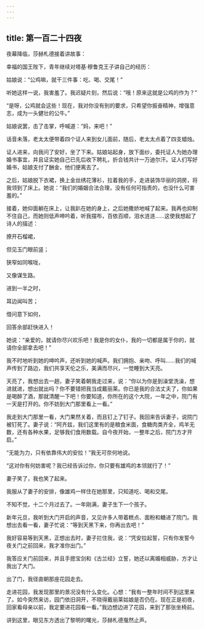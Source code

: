 ```yaml
---
---
---
```

title: 第一百二十四夜
---






夜幕降临，莎赫札德接着讲故事：





幸福的国王陛下，青年继续对塔基·穆鲁克王子讲自己的经历：

姑娘说：“公鸡嘛，就干三件事：吃、喝、交尾！”

听她这样一说，我害羞了。我迟疑片刻，然后说：“哦！原来这就是公鸡的作为？”

“是呀，公鸡就会这些！现在，我对你没有别的要求，只希望你振奋精神，增强意志，成为一头健壮的公牛。”

姑娘说罢，击了击掌，呼喊道：“妈，来吧！”

话音未落，老太太便带着四个证人来到女儿面前，随后，老太太点着了四支蜡烛。

证人进来，向我问了安好，坐了下来。姑娘站起身，放下面纱，委托证人为她办理婚书事宜，并且证实她自己已先后收下聘礼，折合钱共计一万迪尔汗。证人们写好婚书，姑娘支付了酬金，他们便离去了。

之后，姑娘脱下衣裙，换上金丝绣花薄衫，拉着我的手，走进装饰华丽的洞房，将我领到了床上。她说：“我们的婚姻合法合理，没有任何可指责的，也没什么可害羞的。”

接着，她仰面躺在床上，让我趴在她的身上，之后她撒娇地喊了起来。我再也抑制不住自己，而她则低声呻吟着，听我摆布，百依百顺，泪水涟涟……这使我想起了诗人的描述：


撩开石榴裙，

但见玉门眼前竖；

狭窄如同喉咙，

又像谋生路。

进到一半之时，

耳边闻叫苦；

借问意下如何，

回答余部赶快进入！



她说：“亲爱的，就请你尽兴欢乐吧！我是你的女仆，我的一切都是属于你的，就请你全部拿去吧！”

我不时地听到她的呻吟声，还听到她的喊声。我们拥抱、亲吻、呼叫……我们的喊声传到了路边，我们共享天伦之乐，美满而尽兴，一觉睡到大天亮。

天亮了，我想出去一趟，妻子笑着朝我走过来，说：“你以为你是到澡堂洗澡，想进就进，想出就出吗？你不要错把我当成戴丽莱。你已是我的合法丈夫了，你如果是喝醉了酒，那就清醒一下吧！你要知道，你所在的这个大院，一年之中，院门有一天是打开的。你不妨到大门那里看上一看。”

我走到大门那里一看，大门果然关着，而且钉上了钉子。我回来告诉妻子，说院门被钉死了。妻子说：“阿齐兹，我们这里有的是粮食米面，食糖肉类齐全，鸡羊无数，还有各种水果，足够我们食用数载。自今夜开始，一整年之后，院门方才开启。”

“无能为力，只有依靠伟大的安拉！”我无可奈何地说。

“这对你有何妨害呢？我已经告诉过你，你只要有雄鸡的本领就行了！”

妻子笑了，我也笑了起来。

我服从了妻子的安排，像雄鸡一样住在她那里，只知道吃、喝和交尾。

不知不觉，十二个月过去了。一年刚满，妻子生下一个孩子。

新年元旦，我听到大门开启的声音，又见许多人带着糕点、面粉和糖进了院门。我想出去看一看，妻子忙说：“等到天黑下来，你再出去吧！”

我好容易等到天黑，正想出去时，妻子拦住我，说：“凭安拉起誓，只有你发誓今夜关门之前回来，我才准你出门。”

我答应关门前回来，并且手摁宝剑和《古兰经》立誓，她还以离婚相威胁，方才让我出了大门。

出了门，我径直朝那座花园走去。

走进花园，我发现那里的景况没有什么变化。心想：“我有一整年时间不到这里来了。如今突然来访，园门依旧洞开，不晓得戴丽莱姑娘是否仍在。现在正是初夜，回家看母亲以前，我定要进花园看一看。”我边想边进了花园，来到了那张坐椅前。





讲到这里，眼见东方透出了黎明的曙光，莎赫札德戛然止声。